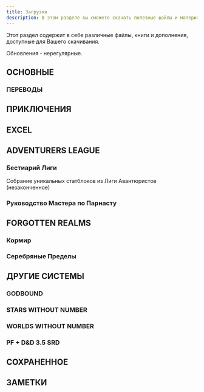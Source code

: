 ```yaml
---
title: Загрузки
description: В этом разделе вы сможете скачать полезные файлы и материалы по D&D
---
```


Этот раздел содержит в себе различные файлы, книги и дополнения, доступные для Вашего скачивания.

Обновления - нерегулярные.

## ОСНОВНЫЕ


### ПЕРЕВОДЫ

<File file="LAZY_DM_RESOURCE_DOCUMENT_090.pdf" title="Ресурсный документ Ленивого Мастера (PDF)"/>

<File file="LAZY_DM_RESOURCE_DOCUMENT_090.docx" title="Ресурсный документ Ленивого Мастера (DOCX)"/>

## ПРИКЛЮЧЕНИЯ

<File file="remix_drakonyego_kusha_v_0_97.pdf" title="Драконий Куш - Ремикс Александриана"/>

## EXCEL

<File file="healing-herbalism-generator.xls" title="ГЕНЕРАТОР ЛЕЧЕНИЯ И ГЕРБАЛИЗМА"/>

## ADVENTURERS LEAGUE

<File file="al-backgrounds-compendium-097.pdf" title="Собрание предысторий Лиги Авантюристов 0.97"/>

<File file="al-backgrounds-compendium-101.pdf" title="Собрание предысторий Лиги Авантюристов 1.01"/>

<File file="al-backgrounds-compendium-102.pdf" title="Собрание предысторий Лиги Авантюристов 1.02"/>

<File file="al-backgrounds-compendium-110.pdf" title="Собрание предысторий Лиги Авантюристов 1.10"/>

<File file="al-backgrounds-compendium-111.docx" title="Собрание предысторий Лиги Авантюристов 1.11 docx"/>

<File file="al-compendium-of-al-backgrounds-rus-v.0.9.0.pdf" title="Собрание предысторий Лиги Авантюристов 0.90 (на русском языке)"/>

<File file="al_backgrounds_rus_v1-0_1.pdf" title="Собрание предысторий Лиги Авантюристов 1.01 (на русском языке, r00t edition)"/>

### Бестиарий Лиги

Собрание уникальных статблоков из Лиги Авантюристов (незаконченное)

<File file="al_tome_of_foes-v-0-6-3.pdf" title="Бестиарий Лиги Авантюристов"/>

### Руководство Мастера по Парнасту

<File file="parnast.pdf" title="ПАРНАСТ В 1491 ЛД Описание города и основных персонажей в нем."/>

<File file="parnast-master-guide-.pdf" title="Руководство Мастера по Парнасту"/>

## FORGOTTEN REALMS

<File file="MULTIVERSE_CHRONOLOGY.pdf" title="Хронология Мультивселенной"/>

### Кормир

<File file="cormyr-1493-dr-work-in-progress-issue-1.pdf" title="КОРМИР В 1493 ЛД"/>

### Серебряные Пределы

<File file="silver-marches.pdf" title="Серебряные Пределы в 1493 ЛД"/>

<File file="deadlymarches.docx" title="Смертельные Пределы в 1493 ЛД - docx"/>

## ДРУГИЕ СИСТЕМЫ

### GODBOUND

<File file="godbound_free_ru_20191116.pdf" title="Godbound (бесплатная версия), перевод на русский"/>

### STARS WITHOUT NUMBER

<File file="stars_without_number_rus_rus.pdf" title="Бесчисленные звезды"/>

### WORLDS WITHOUT NUMBER

<File file="worlds-without-number-player-book.docx" title="Бесчисленные миры, книга игрока"/>

### PF + D&D 3.5 SRD

<File file="sbornik-osnovnyh-pravil-versiya-0.82-rolevaya-igra-r-pathfinder.docx" title="Сборник основных правил (PF 1 like), v.0.82"/>

## СОХРАНЕННОЕ

<File file="phb5e-alpha.pdf" title="Альфа версия Книги игрока"/>

<File file="campaigncartographer3-rus-guide.pdf" title="Руководство по Campaign Cartographer 3+ на русском языке"/>

<File file="mulmaster-city-guide.pdf" title="Описание Мулмастера (на английском)"/>

<File file="5e_nautical_aderntures_v2.pdf" title="Правила для морских путешествий от Old Dungeon Master, версия 2"/>

## ЗАМЕТКИ

<File file="basic-player-manual.pdf" title="Базовое руководство игрока"/>

<File file="lance-troop-rules-draft-1.pdf" title="Заметка про правила отряда"/>

<File file="eldritch-knight-095-beta-29052021.pdf" title="ЛУЧНИК ЗАКЛИНАТЕЛЬ [ELDRITCH 
ARCHER]"/>

<File file="eldritch-knight-081-beta-29102020.pdf" title="Лучник и Рыцарь Заклинатели"/>

<File file="rosette-stone-osr-hackandslash.pdf" title="Розетский камень OSR" />

<File file="palant-guide-to-exploration-v07-2021.pdf" title="Путешествие и исследование - РАСШИРЕННЫЕ ПРАВИЛА ПЯТОЙ РЕДАКЦИИ "/>

<File file="palant-wilderness-survival-guide-v0995-11112022-rev12.pdf" title="Руководство Паланта по дикой местности, путешествиям и исследованию"/>


<File file="Памятка - Игрокам - Как действовать.pdf" title="Памятка - Игрокам - Как действовать"/>

<File file="Памятка_Игрокам_Как_действовать.pdf" title="Памятка - Игрокам - Как действовать"/>

<File file="angry-gm-core-mechanic-rus.docx" title="ОСНОВНАЯ МЕХАНИКА ЗЛОГО ГМ-А"/>


<File file="hexcrawl-rules-5e-alexandrian.pdf" title="Правила гекскраула для пятой редакции от Александриана"/>

<File file="bgdia_primer_0.9.pdf" title="Праймер кампании Лиги Авантюристов Врата Балдура: Нисхождение в Авернус"/>

<File file="palant-guide-item-crafting-chapter-2-additional-rules-v041-07122019.pdf" title="Старый черновик правил изготовления предметов"/>

<File file="06_combat_rules_variant.docx" title="Старый черновик измененных правил сражения, в формате docx"/>

<File file="06_combat_rules_variant_v.0.8_alpha.docx" title="Старый черновик измененных правил сражения версия 0.8, в формате docx"/>

<File file="E5E_MARTIAL_TRADITIONS_SCHOOLS_TECHNIQUES_MANEUVERS_RUS_REV03_05052023.pdf" title="ВОИНСКИЕ ТРАДИЦИИ, БОЕВЫЕ ШКОЛЫ, ТЕХНИКИ, ПРИЕМЫ"/>

<File file="06_combat_rules_variant_v.0.8_alpha.pdf" title="Старый черновик измененных правил сражения версия 0.8, в формате pdf"/>

<File file="aethan-guide-to-seafaring-draft.pdf" title="Руководство Эйтана по мореплаванию, черновик"/>

<File file="cdnd-5e-d0b8-osr.pdf" title="D&D 5e и OSR"/>
